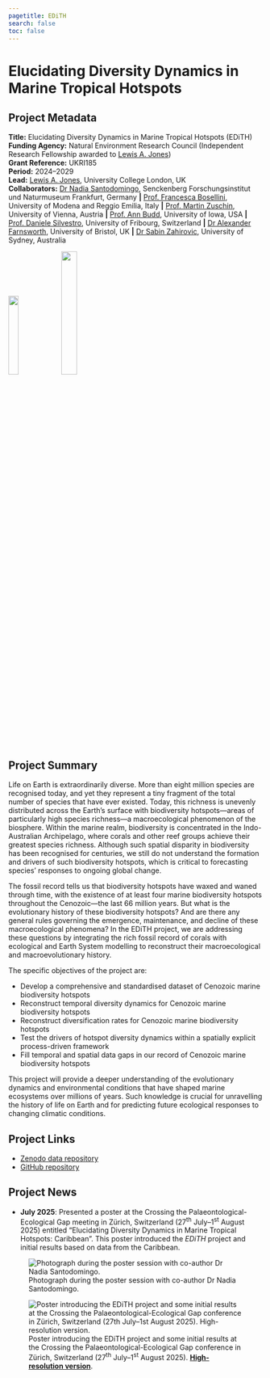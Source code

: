 ```yaml
---
pagetitle: EDiTH
search: false
toc: false
---
```


# Elucidating Diversity Dynamics in Marine Tropical Hotspots

## Project Metadata

**Title:** Elucidating Diversity Dynamics in Marine Tropical Hotspots (EDiTH)  
**Funding Agency:** Natural Environment Research Council (Independent Research Fellowship awarded to [Lewis A. Jones](https://lewisajones.com))  
**Grant Reference:** UKRI185  
**Period:** 2024–2029  
**Lead:** [Lewis A. Jones](https://lewisajones.com), University College London, UK  
**Collaborators:** [Dr Nadia Santodomingo](https://www.senckenberg.de/de/institute/senckenberg-gesellschaft-fuer-naturforschung-frankfurt-main/abt-marine-zoologie/marine-evertebraten-i/marine-evertebraten-i-team/), Senckenberg Forschungsinstitut und Naturmuseum Frankfurt, Germany **|** [Prof. Francesca Bosellini](https://personale.unimore.it/rubrica/dettaglio/frabos), University of Modena and Reggio Emilia, Italy **|** [Prof. Martin Zuschin](https://ufind.univie.ac.at/en/person.html?id=6551), University of Vienna, Austria **|** [Prof. Ann Budd](https://ees.uiowa.edu/people/ann-budd), University of Iowa, USA **|** [Prof. Daniele Silvestro](https://www.unifr.ch/bio/en/department/staff/alphabetical-list/people/310596/9b4cc), University of Fribourg, Switzerland **|** [Dr Alexander Farnsworth](https://www.bristol.ac.uk/people/person/Alexander-Farnsworth-24da3223-4bc1-4e18-9bcb-eb02a7976395/), University of Bristol, UK **|** [Dr Sabin Zahirovic](https://www.sydney.edu.au/science/about/our-people/academic-staff/sabin-zahirovic.html), University of Sydney, Australia

![](edith.png){width="20%"}
![](UKRI_NERC.png){width="25%"}


## Project Summary

Life on Earth is extraordinarily diverse. More than eight million species are recognised today, and yet they represent a tiny fragment of the total number of species that have ever existed. Today, this richness is unevenly distributed across the Earth’s surface with biodiversity hotspots—areas of particularly high species richness—a macroecological phenomenon of the biosphere. Within the marine realm, biodiversity is concentrated in the Indo-Australian Archipelago, where corals and other reef groups achieve their greatest species richness. Although such spatial disparity in biodiversity has been recognised for centuries, we still do not understand the formation and drivers of such biodiversity hotspots, which is critical to forecasting species’ responses to ongoing global change.

The fossil record tells us that biodiversity hotspots have waxed and waned through time, with the existence of at least four marine biodiversity hotspots throughout the Cenozoic—the last 66 million years. But what is the evolutionary history of these biodiversity hotspots? And are there any general rules governing the emergence, maintenance, and decline of these macroecological phenomena? In the EDiTH project, we are addressing these questions by integrating the rich fossil record of corals with ecological and Earth System modelling to reconstruct their macroecological and macroevolutionary history.

The specific objectives of the project are:

- Develop a comprehensive and standardised dataset of Cenozoic marine biodiversity hotspots
- Reconstruct temporal diversity dynamics for Cenozoic marine biodiversity hotspots
- Reconstruct diversification rates for Cenozoic marine biodiversity hotspots
- Test the drivers of hotspot diversity dynamics within a spatially explicit process-driven framework
- Fill temporal and spatial data gaps in our record of Cenozoic marine biodiversity hotspots

This project will provide a deeper understanding of the evolutionary dynamics and environmental conditions that have shaped marine ecosystems over millions of years. Such knowledge is crucial for unravelling the history of life on Earth and for predicting future ecological responses to changing climatic conditions.

## Project Links

- [Zenodo data repository](https://zenodo.org/communities/edith)
- [GitHub repository](https://github.com/UKRI185)

## Project News

- **July 2025**: Presented a poster at the Crossing the Palaeontological-Ecological Gap meeting in Zürich, Switzerland (27^th^ July--1^st^ August 2025) entitled "Elucidating Diversity Dynamics in Marine Tropical Hotspots: Caribbean". This poster introduced the *EDiTH* project and initial results based on data from the Caribbean.

::: {.grid}

::: {.g-col-8}

![Photograph during the poster session with co-author Dr Nadia Santodomingo.](CPEG2025/presentation.jpg)

:::

::: {.g-col-4}

![Poster introducing the EDiTH project and some initial results at the Crossing the Palaeontological-Ecological Gap conference in Zürich, Switzerland (27^th^ July--1^st^ August 2025). **<a href="CPEG2025/poster.pdf" target="_blank">High-resolution version</a>**.](CPEG2025/poster.png)

:::

:::
